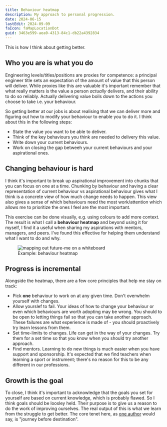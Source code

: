 ```yaml
---
title: Behaviour heatmap
description: My approach to personal progression.
date: 2024-06-15
lastEdit: 2024-09-09
faIcon: faMapLocationDot
guid: 3463e599-aea0-4313-84c1-db22a4392834
---
```



This is how I think about getting better.

## Who you are is what you do

Engineering levels/titles/positions are proxies for competence: a principal engineer title sets an expectation of the amount of value that this person will deliver.
While proxies like this are valuable it's important remember that what really matters is the value a person *actually* delivers, and their ability to do so reliably.
Actually delivering value boils down to the actions you choose to take i.e. your behaviour.

So getting better at our jobs is about realising that we can deliver more and figuring out how to modify your behaviour to enable you to do it.
I think about this in the following steps:

* State the value you want to be able to deliver.
* Think of the key behaviours you think are needed to delivery this value.
* Write down your current behaviours.
* Work on closing the gap betweeh your current behaviours and your aspirational ones.


## Changing behaviour is hard

I think it's important to break up aspirational improvement into chunks that you can focus on one at a time.
Chunking by behaviour and having a clear representation of current behaviour vs aspirational behaviour gives what I think is a concrete view of how much change needs to happen. 
This view also gives a sense of which behaviours need the most work/attention which allows me to prioritize the ones I feel are the most important.

This exercise can be done visually, e.g. using colours to add more context. The result is what I call a **behaviour heatmap** and beyond using it for myself, I find it a useful when sharing my aspirations with mentors, managers, and peers. I've found this effective for helping them understand what I want to do and why.

<figure>
  <img alt="mapping out future-me on a whiteboard" src="/images/behaviour-heatmap.png"></img>
  <figcaption>Example: behaviour heatmap</figcaption>
</figure>

## Progress is incremental

Alongside the heatmap, there are a few core principles that help me stay on track:

 - Pick **one** behaviour to work on at any given time. Don't overwhelm yourself with changes.
 - Allow yourslef to fail. Your ideas of how to change your behaviour or even which behaviours are worth adopting may be wrong. You should to be open to letting things fail so that you can take another approach. These failures are what experience is made of - you should proactively try learn lessons from them.
 - Set time-limits to changes. Life can get in the way of your changes. Try them for a set time so that you know when you should try another approach.
 - Find mentors. Learning to do new things is much easier when you have support and sponsorship. It's expected that we find teachers when learning a sport or instrument; there's no reason for this to be any different in our professions.

## Growth is the goal

To close, I think it's important to acknowledge that the goals you set for yourself are based on current knowledge, which is probably flawed.
So I think goals should be loosley held. Their purpose is to give us a reason to do the work of improving ourselves. The real output of this is what we learn from the struggle to get better.
The core tenet here, as [one author](https://www.brandonsanderson.com/pages/the-stormlight-archive-series) would say, is "journey before destination".
